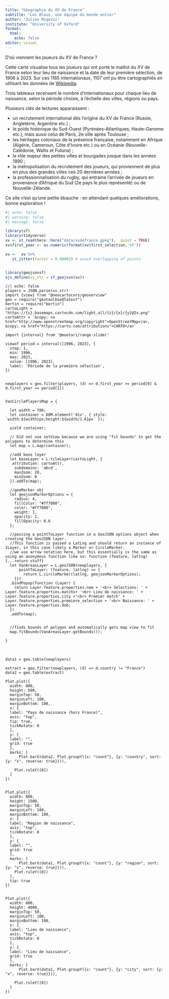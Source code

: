 ```yaml
---
title: "Géographie du XV de France"
subtitle: "Les Bleus, une équipe du monde entier"
author: "Julien Migozzi"
institute: "University of Oxford"
format:
  html:
    echo: false
editor: visual
---
```


D'où viennent les joueurs du XV de France ?

Cette carte visualise tous les joueurs qui ont porté le maillot du XV de France selon leur lieu de naissance et la date de leur première sélection, de 1906 à 2023. Sur ces 1165 internationaux, 1107 ont pu être cartographiés en utilisant les données de [Wikipedia](https://fr.wikipedia.org/wiki/Liste_des_s%C3%A9lectionn%C3%A9s_en_%C3%A9quipe_de_France_de_rugby_%C3%A0_XV). 

Trois tableaux recensent le nombre d'internationaux pour chaque lieu de naissance, selon la période choisie, à l'échelle des villes, régions ou pays.

Plusieurs clés de lectures apparaissent : 

- un recrutement international dès l'origine du XV de France (Russie, Angleterre, Argentine etc.) ;
- le poids historique du Sud-Ouest (Pyrénées-Atlantiques, Haute-Garonne etc.), mais aussi celui de Paris, 2e ville après Toulouse ;
- les héritages coloniaux de la présence française, notamment en Afrique (Algérie, Cameroun, Côte d'Ivoire etc.) ou en Océanie (Nouvelle-Calédonie, Wallis et Futuna) ; 
- le rôle majeur des petites villes et bourgades jusque dans les années 1990 ;
- la métropolisation du recrutement des joueurs, qui proviennent de plus en plus des grandes villes ces 20 dernières années ; 
- la professionnalisation du rugby, qui entraine l'arrivée de joueurs en provenance d'Afrique du Sud (2e pays le plus représenté) ou de Nouvelle-Zélande.



Ce site n'est qu'une petite ébauche : en attendant quelques améliorations, bonne exploration  !



```r
#| echo: false
#| warning: false
#| message: false

library(sf)
library(tidyverse)
xv <- st_read(here::here("data/xvdefrance.gpkg"),  quiet = TRUE)
xv$first_year <- as.numeric(format(xv$first_selection,'%Y'))

xv <-  xv %>% 
   st_jitter(factor = 0.00002) # avoid overlapping of points


library(geojsonsf)
ojs_define(xv_str = sf_geojson(xv))

```


```ojs
//| echo: false
players = JSON.parse(xv_str) 
import {view} from "@neocartocnrs/geoverview"
geo = require("geotoolbox@latest")
bertin = require("bertin")
cartoLight = "https://{s}.basemaps.cartocdn.com/light_all/{z}/{x}/{y}@2x.png"
cartoAttr = `&copy; <a href="http://www.openstreetmap.org/copyright">OpenStreetMap</a>, &copy; <a href="https://carto.com/attributions">CARTO</a>`

import {interval} from '@mootari/range-slider' 

viewof period = interval([1906, 2023], {
  step: 1,
  min: 1906,
  max: 2023,
  value: [1906, 2023],
  label: 'Période de la première sélection',
})


newplayers = geo.filter(players, (d) => d.first_year >= period[0] &
d.first_year <= period[1])


VanCirclePlayersMap = {

  let width = 700;
  let container = DOM.element('div', { style: `width:${width}px;height:${width/1.6}px` });
  
  yield container;
  
  // Did not use setView because we are using "fit bounds" to get the polygons to determine this
  let map = L.map(container);

  //add base layer
  let baseLayer = L.tileLayer(cartoLight, {
   attribution: cartoAttr,
    subdomains: 'abcd',
    maxZoom: 20,
    minZoom: 0
  }).addTo(map); 

  //geoMarker obj
  let geojsonMarkerOptions = {
    radius: 4,
    fillColor: "#ff7800",
    color: "#ff7800",
    weight: 1,
    opacity: 1,
    fillOpacity: 0.6
  };

  //passing a pointToLayer function in a GeoJSON options object when creating the GeoJSON layer. 
  //This function is passed a LatLng and should return an instance of ILayer, in this case likely a Marker or CircleMarker.
  //we use arrow notation here, but this essentially is the same as using an anonymous function like so: function (feature, latlng){...return stuff}
  let VanAreasLayer = L.geoJSON(newplayers, {
      pointToLayer: (feature, latlng) => {
        return L.circleMarker(latlng, geojsonMarkerOptions);
    }})
  .bindPopup(function (Layer) { 
    return Layer.feature.properties.nom + '<br> Sélections: ' + Layer.feature.properties.matchs+ '<br> Lieu de naissance: ' + Layer.feature.properties.city +'<br> Premier match' +  Layer.feature.properties.premiere_selection + '<br> Naissance: ' + Layer.feature.properties.dob; 
  })  
  .addTo(map);


  //finds bounds of polygon and automatically gets map view to fit
  map.fitBounds(VanAreasLayer.getBounds()); 
  
}
```

<br>


```ojs
data1 = geo.table(newplayers)

extract = geo.filter(newplayers, (d) => d.country != "France")
data2 = geo.table(extract)

Plot.plot({
  width: 800,
  height: 500,
  marginTop: 50,
  marginLeft: 100,
  marginBottom: 100,
  x: {
  label: "Pays de naissance (hors France)", 
  axis: "top",
  tip: true,
  tickRotate: 0
  },
  y: {
  label: "",
  grid: true
  },
  marks: [
      Plot.barX(data2, Plot.groupY({x: "count"}, {y: "country", sort: {y: "x", reverse: true}})),

    Plot.ruleY([0])
  ]
})


Plot.plot({
  width: 800,
  height: 1500,
  marginTop: 50,
  marginLeft: 100,
  marginBottom: 100,
  x: {
  label: "Région de naissance", 
  axis: "top",
  tickRotate: 0
  },
  y: {
  label: "",
  grid: true
  },
  marks: [
      Plot.barX(data1, Plot.groupY({x: "count"}, {y: "region", sort: {y: "x", reverse: true}})),
    Plot.ruleY([0])
  ],
  tip: true
})


Plot.plot({
  width: 600,
  height: 4000,
  marginTop: 50,
  marginLeft: 100,
  marginBottom: 100,
  x: {
  label: "Lieu de naissance", 
  axis: "top",
  tickRotate: 0
  },
  y: {
  label: "Lieu de naissance",
  grid: true
  },
  marks: [
      Plot.barX(data1, Plot.groupY({x: "count"}, {y: "city", sort: {y: "x", reverse: true}})),

    Plot.ruleY([0])
  ]
})

```
